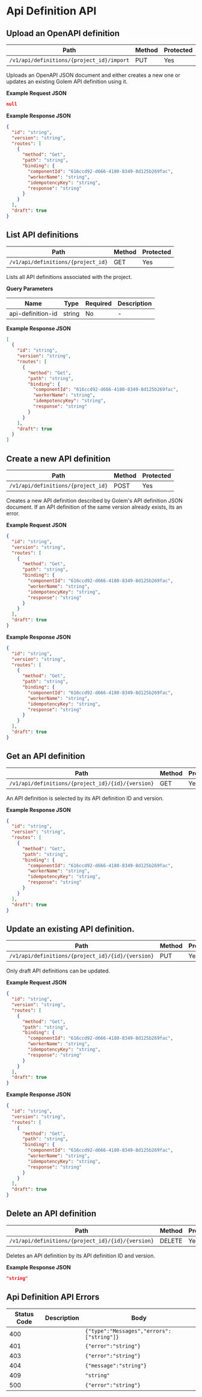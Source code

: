 # Api Definition API

## Upload an OpenAPI definition

| Path                                      | Method | Protected |
| ----------------------------------------- | ------ | --------- |
| `/v1/api/definitions/{project_id}/import` | PUT    | Yes       |

Uploads an OpenAPI JSON document and either creates a new one or updates an existing Golem
API definition using it.

**Example Request JSON**

```json copy
null
```

**Example Response JSON**

```json copy
{
  "id": "string",
  "version": "string",
  "routes": [
    {
      "method": "Get",
      "path": "string",
      "binding": {
        "componentId": "616ccd92-d666-4180-8349-8d125b269fac",
        "workerName": "string",
        "idempotencyKey": "string",
        "response": "string"
      }
    }
  ],
  "draft": true
}
```

## List API definitions

| Path                               | Method | Protected |
| ---------------------------------- | ------ | --------- |
| `/v1/api/definitions/{project_id}` | GET    | Yes       |

Lists all API definitions associated with the project.

**Query Parameters**

| Name              | Type   | Required | Description |
| ----------------- | ------ | -------- | ----------- |
| api-definition-id | string | No       | -           |

**Example Response JSON**

```json copy
[
  {
    "id": "string",
    "version": "string",
    "routes": [
      {
        "method": "Get",
        "path": "string",
        "binding": {
          "componentId": "616ccd92-d666-4180-8349-8d125b269fac",
          "workerName": "string",
          "idempotencyKey": "string",
          "response": "string"
        }
      }
    ],
    "draft": true
  }
]
```

## Create a new API definition

| Path                               | Method | Protected |
| ---------------------------------- | ------ | --------- |
| `/v1/api/definitions/{project_id}` | POST   | Yes       |

Creates a new API definition described by Golem's API definition JSON document.
If an API definition of the same version already exists, its an error.

**Example Request JSON**

```json copy
{
  "id": "string",
  "version": "string",
  "routes": [
    {
      "method": "Get",
      "path": "string",
      "binding": {
        "componentId": "616ccd92-d666-4180-8349-8d125b269fac",
        "workerName": "string",
        "idempotencyKey": "string",
        "response": "string"
      }
    }
  ],
  "draft": true
}
```

**Example Response JSON**

```json copy
{
  "id": "string",
  "version": "string",
  "routes": [
    {
      "method": "Get",
      "path": "string",
      "binding": {
        "componentId": "616ccd92-d666-4180-8349-8d125b269fac",
        "workerName": "string",
        "idempotencyKey": "string",
        "response": "string"
      }
    }
  ],
  "draft": true
}
```

## Get an API definition

| Path                                              | Method | Protected |
| ------------------------------------------------- | ------ | --------- |
| `/v1/api/definitions/{project_id}/{id}/{version}` | GET    | Yes       |

An API definition is selected by its API definition ID and version.

**Example Response JSON**

```json copy
{
  "id": "string",
  "version": "string",
  "routes": [
    {
      "method": "Get",
      "path": "string",
      "binding": {
        "componentId": "616ccd92-d666-4180-8349-8d125b269fac",
        "workerName": "string",
        "idempotencyKey": "string",
        "response": "string"
      }
    }
  ],
  "draft": true
}
```

## Update an existing API definition.

| Path                                              | Method | Protected |
| ------------------------------------------------- | ------ | --------- |
| `/v1/api/definitions/{project_id}/{id}/{version}` | PUT    | Yes       |

Only draft API definitions can be updated.

**Example Request JSON**

```json copy
{
  "id": "string",
  "version": "string",
  "routes": [
    {
      "method": "Get",
      "path": "string",
      "binding": {
        "componentId": "616ccd92-d666-4180-8349-8d125b269fac",
        "workerName": "string",
        "idempotencyKey": "string",
        "response": "string"
      }
    }
  ],
  "draft": true
}
```

**Example Response JSON**

```json copy
{
  "id": "string",
  "version": "string",
  "routes": [
    {
      "method": "Get",
      "path": "string",
      "binding": {
        "componentId": "616ccd92-d666-4180-8349-8d125b269fac",
        "workerName": "string",
        "idempotencyKey": "string",
        "response": "string"
      }
    }
  ],
  "draft": true
}
```

## Delete an API definition

| Path                                              | Method | Protected |
| ------------------------------------------------- | ------ | --------- |
| `/v1/api/definitions/{project_id}/{id}/{version}` | DELETE | Yes       |

Deletes an API definition by its API definition ID and version.

**Example Response JSON**

```json copy
"string"
```

## Api Definition API Errors

| Status Code | Description | Body                                      |
| ----------- | ----------- | ----------------------------------------- |
| 400         |             | `{"type":"Messages","errors":["string"]}` |
| 401         |             | `{"error":"string"}`                      |
| 403         |             | `{"error":"string"}`                      |
| 404         |             | `{"message":"string"}`                    |
| 409         |             | `"string"`                                |
| 500         |             | `{"error":"string"}`                      |

